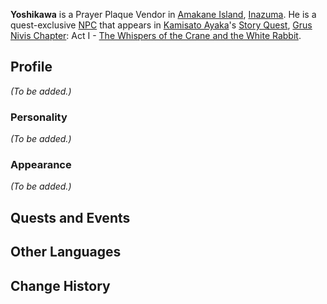 {{Meta
<!-- REMOVE THIS TEMPLATE AFTER ADDING MISSING INFO -->
|missing_NPC_profile  = yes
}}
{{Character Infobox
|type             = Quest NPC
|image            = NPC Yoshikawa.png
|region           = Inazuma
|title            = Prayer Plaque Vendor
}}
'''Yoshikawa''' is a Prayer Plaque Vendor in [[Amakane Island]], [[Inazuma]]. He is a quest-exclusive [[NPC]] that appears in [[Kamisato Ayaka]]'s [[Story Quest]], [[Grus Nivis Chapter]]: Act I - [[The Whispers of the Crane and the White Rabbit]].
<!--
==Location==
<gallery>
NPC Location Yoshikawa.png|Yoshikawa's location
NPC Location Yoshikawa Context.png|Additional context
</gallery>
-->
==Profile==
<!-- detailed story/lore information goes here -->
''(To be added.)''

===Personality===
''(To be added.)''

===Appearance===
''(To be added.)''

==Quests and Events==
{{Quests and Events}}

==Other Languages==
{{Other Languages
|default_hidden = 1
|en      = Yoshikawa
|zhs     = 吉川
|zhs_rm  = Jíchuān
|zht     = 吉川
|zht_rm  = Jíchuān
|ja      = 吉川
|ja_rm   = Yoshikawa
|ko      = 요시카와
|ko_rm   = Yosikawa
|es      = Yoshikawa
|fr      = Yoshikawa
|ru      = Ёсикава
|th      = Yoshikawa
|vi      = Yoshikawa
|de      = Yoshikawa
|id      = Yoshikawa
|pt      = Yoshikawa
|tr      = Yoshikawa
|it      = Yoshikawa
}}

==Change History==
{{Change History|2.0}}
